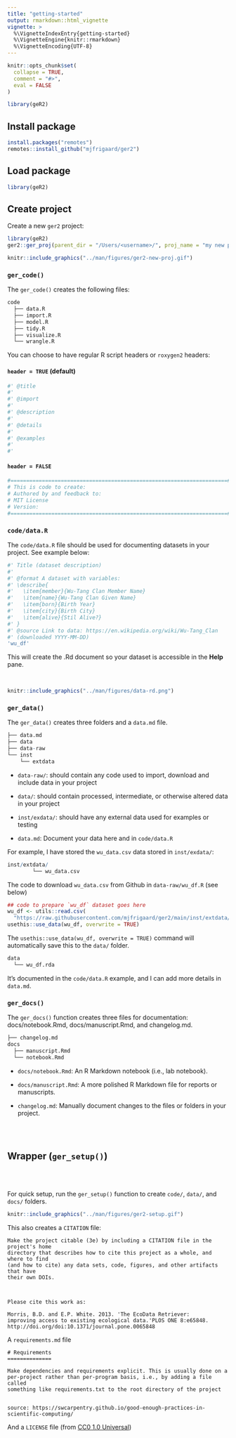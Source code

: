 ```yaml
---
title: "getting-started"
output: rmarkdown::html_vignette
vignette: >
  %\VignetteIndexEntry{getting-started}
  %\VignetteEngine{knitr::rmarkdown}
  %\VignetteEncoding{UTF-8}
---
```


```r
knitr::opts_chunk$set(
  collapse = TRUE,
  comment = "#>", 
  eval = FALSE
)
```

```r
library(geR2)
```

## Install package 

```r
install.packages("remotes")
remotes::install_github("mjfrigaard/ger2")
```

## Load package 

```r
library(geR2)
```

## Create project 

Create a new `ger2` project:

```r
library(geR2)
ger2::ger_proj(parent_dir = "/Users/<username>/", proj_name = "my new project")
```

```r
knitr::include_graphics("../man/figures/ger2-new-proj.gif")
```

### `ger_code()` 

The `ger_code()` creates the following files:

```r
code
  ├── data.R
  ├── import.R
  ├── model.R
  ├── tidy.R
  ├── visualize.R
  └── wrangle.R
```

You can choose to have regular R script headers or `roxygen2` headers: 

#### `header = TRUE` (default)

```r
#' @title 
#' 
#' @import 
#' 
#' @description
#' 
#' @details
#' 
#' @examples 
#' 
#'
```


#### `header = FALSE`

```r
#=====================================================================#
# This is code to create:
# Authored by and feedback to:
# MIT License
# Version:
#=====================================================================#
```

### `code/data.R`

The `code/data.R` file should be used for documenting datasets in your project. See example below:

```r
#' Title (dataset description)
#'
#' @format A dataset with variables:
#' \describe{
#'   \item{member}{Wu-Tang Clan Member Name}
#'   \item{name}{Wu-Tang Clan Given Name}
#'   \item{born}{Birth Year}
#'   \item{city}{Birth City}
#'   \item{alive}{Stil Alive?}
#' }
#' @source Link to data: https://en.wikipedia.org/wiki/Wu-Tang_Clan
#' (downloaded YYYY-MM-DD)
'wu_df'
```

This will create the .Rd document so your dataset is accessible in the **Help** pane.

<br>

```r
knitr::include_graphics("../man/figures/data-rd.png")
```

### `ger_data()` 

The `ger_data()` creates three folders and a `data.md` file. 

```r
├── data.md
├── data
├── data-raw
└── inst
    └── extdata
```

+ `data-raw/`: should contain any code used to import, download and include data in your project

+ `data/`: should contain processed, intermediate, or otherwise altered data in your project

+ `inst/exdata/`: should have any external data used for examples or testing

+ `data.md`: Document your data here and in `code/data.R`

For example, I have stored the `wu_data.csv` data stored in `inst/exdata/`: 

```r
inst/extdata/
        └── wu_data.csv
```

The code to download `wu_data.csv` from Github in `data-raw/wu_df.R` (see below)

```r
## code to prepare `wu_df` dataset goes here
wu_df <- utils::read.csv(
  "https://raw.githubusercontent.com/mjfrigaard/ger2/main/inst/extdata/wu_data.csv")
usethis::use_data(wu_df, overwrite = TRUE)
```

The `usethis::use_data(wu_df, overwrite = TRUE)` command will automatically save this to the `data/` folder. 

```r
data
  └── wu_df.rda
```

It's documented in the `code/data.R` example, and I can add more details in `data.md`. 

### `ger_docs()`

The `ger_docs()` function creates three files for documentation: docs/notebook.Rmd, docs/manuscript.Rmd, and changelog.md.

```r
├── changelog.md
docs
  ├── manuscript.Rmd
  └── notebook.Rmd
```

+ `docs/notebook.Rmd`: An R Markdown notebook (i.e., lab notebook).

+ `docs/manuscript.Rmd`: A more polished R Markdown file for reports or manuscripts.

+ `changelog.md`: Manually document changes to the files or folders in your project.

<br><br>

## Wrapper (`ger_setup()`)

<br><br>

For quick setup, run the `ger_setup()` function to create `code/`, `data/`, and `docs/` folders. 

```r
knitr::include_graphics("../man/figures/ger2-setup.gif")
```

This also creates a `CITATION` file: 

```
Make the project citable (3e) by including a CITATION file in the project's home
directory that describes how to cite this project as a whole, and where to find
(and how to cite) any data sets, code, figures, and other artifacts that have 
their own DOIs.



Please cite this work as:

Morris, B.D. and E.P. White. 2013. 'The EcoData Retriever:
improving access to existing ecological data.'PLOS ONE 8:e65848.
http://doi.org/doi:10.1371/journal.pone.0065848
```

A `requirements.md` file

```
# Requirements 
==============

Make dependencies and requirements explicit. This is usually done on a 
per-project rather than per-program basis, i.e., by adding a file called 
something like requirements.txt to the root directory of the project


source: https://swcarpentry.github.io/good-enough-practices-in-scientific-computing/
```

And a `LICENSE` file (from [CC0 1.0 Universal](https://creativecommons.org/publicdomain/zero/1.0/))



